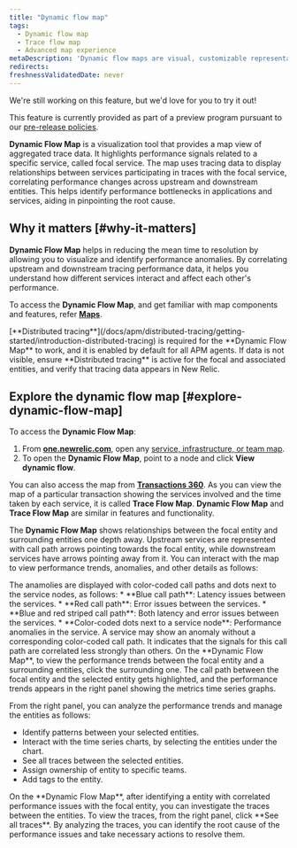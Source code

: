 ```yaml
---
title: "Dynamic flow map"
tags:
  - Dynamic flow map
  - Trace flow map
  - Advanced map experience
metaDescription: 'Dynamic flow maps are visual, customizable representations of your aggregated trace data.'
redirects:
freshnessValidatedDate: never
---
```


<Callout title="preview">
  We're still working on this feature, but we'd love for you to try it out!

  This feature is currently provided as part of a preview program pursuant to our [pre-release policies](/docs/licenses/license-information/referenced-policies/new-relic-pre-release-policy). 
</Callout>

<DNT>**Dynamic Flow Map**</DNT> is a visualization tool that provides a map view of aggregated trace data. It highlights performance signals related to a specific service, called focal service. The map uses tracing data to display relationships between services participating in traces with the focal service, correlating performance changes across upstream and downstream entities. This helps identify performance bottlenecks in applications and services, aiding in pinpointing the root cause.

## Why it matters [#why-it-matters]

<DNT>**Dynamic Flow Map**</DNT> helps in reducing the mean time to resolution by allowing you to visualize and identify performance anomalies. By correlating upstream and downstream tracing performance data, it helps you understand how different services interact and affect each other's performance.

To access the <DNT>**Dynamic Flow Map**</DNT>, and get familiar with map components and features, refer [<DNT>**Maps**</DNT>](/docs/new-relic-solutions/new-relic-one/ui-data/advanced-maps).

<Callout variant="important">
 [<DNT>**Distributed tracing**</DNT>](/docs/apm/distributed-tracing/getting-started/introduction-distributed-tracing) is required for the <DNT>**Dynamic Flow Map**</DNT> to work, and it is enabled by default for all APM agents. If data is not visible, ensure <DNT>**Distributed tracing**</DNT> is active for the focal and associated entities, and verify that tracing data appears in New Relic.
</Callout>

## Explore the dynamic flow map [#explore-dynamic-flow-map]

To access the <DNT>**Dynamic Flow Map**</DNT>:

1. From <DNT>**[one.newrelic.com](https://one.newrelic.com)**</DNT>, open any [service, infrastructure, or team map](/docs/new-relic-solutions/new-relic-one/ui-data/advanced-maps).
2. To open the <DNT>**Dynamic Flow Map**</DNT>, point to a node and click <DNT>**View dynamic flow**</DNT>.

You can also access the map from [<DNT>**Transactions 360**</DNT>](/docs/apm/transactions/workload-performance-monitoring/transaction-workloads/). As you can view the map of a particular transaction showing the services involved and the time taken by each service, it is called <DNT>**Trace Flow Map**</DNT>. <DNT>**Dynamic Flow Map**</DNT> and <DNT>**Trace Flow Map**</DNT> are similar in features and functionality.


The <DNT>**Dynamic Flow Map**</DNT> shows relationships between the focal entity and surrounding entities one depth away. Upstream services are represented with call path arrows pointing towards the focal entity, while downstream services have arrows pointing away from it. You can interact with the map to view performance trends, anomalies, and other details as follows:

<CollapserGroup>
<Collapser id="anamolies" title="Analyze anamolies">
 The anamolies are displayed with color-coded call paths and dots next to the service nodes, as follows:
 * **Blue call path**: Latency issues between the services.
 * **Red call path**: Error issues between the services.
 * **Blue and red striped call path**: Both latency and error issues between the services.
 * **Color-coded dots next to a service node**: Performance anomalies in the service.
 <Callout variant="tip">
        A service may show an anomaly without a corresponding color-coded call path. It indicates that the signals for this call path are correlated less strongly than others.
      </Callout>
</Collapser>
<Collapser id="performance-trends" title="View performance trends">
 On the <DNT>**Dynamic Flow Map**</DNT>, to view the performance trends between the focal entity and a surrounding entities, click the surrounding one. The call path between the focal entity and the selected entity gets highlighted, and the performance trends appears in the right panel showing the metrics time series graphs.

 From the right panel, you can analyze the performance trends and manage the entities as follows:
 * Identify patterns between your selected entities.
 * Interact with the time series charts, by selecting the entities under the chart.
 * See all traces between the selected entities.
 * Assign ownership of entity to specific teams.
 * Add tags to the entity.

</Collapser>
<Collapser id="investigate-issues" title="Investigate issues">
 On the <DNT>**Dynamic Flow Map**</DNT>, after identifying a entity with correlated performance issues with the focal entity, you can investigate the traces between the entities. To view the traces, from the right panel, click **See all traces**. By analyzing the traces, you can identify the root cause of the performance issues and take necessary actions to resolve them.

</Collapser>
</CollapserGroup>
